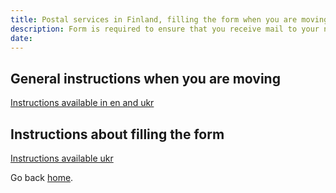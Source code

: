 ---
title: Postal services in Finland, filling the form when you are moving
description: Form is required to ensure that you receive mail to your new address.
date: 
---
## General instructions when you are moving
[Instructions available in en and ukr](https://migri.fi/documents/5202425/112834143/Posti_Muuttoilmoitus_ohje_EN_UKR.pdf/11cd6844-fc17-d12b-1e0b-8a2886b4a2cf/Posti_Muuttoilmoitus_ohje_EN_UKR.pdf?t=1680252167421) 

## Instructions about filling the form
[Instructions available ukr](https://migri.fi/documents/5202425/112834143/Posti_Muuttoilmoitus_ohje_ukraina_nuoli_HF.pdf/1bf70465-f4ac-46b5-8e59-db5c59b3660d/Posti_Muuttoilmoitus_ohje_ukraina_nuoli_HF.pdf?t=1680252222848)

Go back [home](/).
